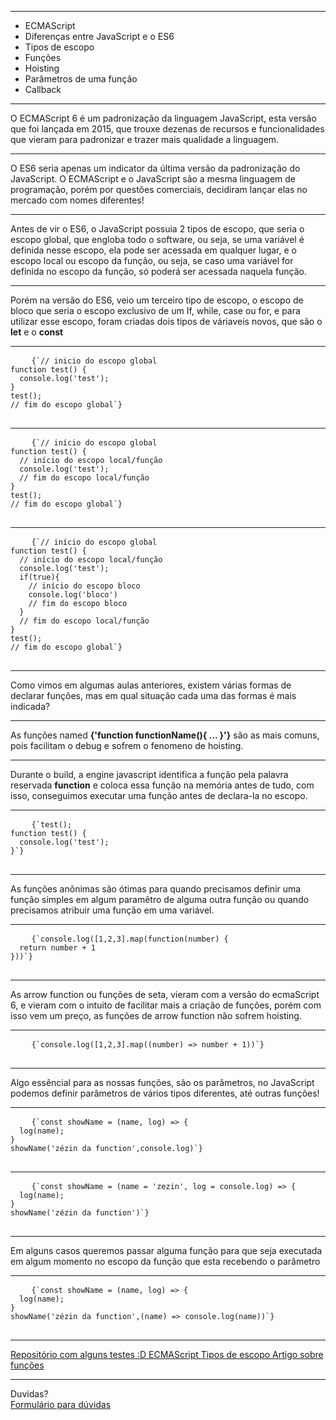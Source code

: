 

<Intro title="JavaScript contra-ataca parte 2" image="coding" />

---

<Slide title="O que vamos ver hoje?">
  <ul>
    <Appear>
      <li>ECMAScript</li>
      <li>Diferenças entre JavaScript e o ES6</li>
      <li>Tipos de escopo</li>
      <li>Funções</li>
      <li>Hoisting</li>
      <li>Parâmetros de uma função</li>
      <li>Callback</li>
    </Appear>
  </ul>
</Slide>

---

<Slide title="ECMAScript 6 ou ES6">
  O ECMAScript 6 é um padronização da linguagem JavaScript, esta versão que foi
  lançada em 2015, que trouxe dezenas de recursos e funcionalidades que vieram
  para padronizar e trazer mais qualidade a linguagem.
</Slide>

---

<Slide title="Diferenças entre JavaScript e o ES6">
  O ES6 seria apenas um indicator da última versão da padronização do
  JavaScript. O ECMAScript e o JavaScript são a mesma linguagem de programação,
  porém por questões comerciais, decidiram lançar elas no mercado com nomes
  diferentes!
</Slide>

---

<Slide title="Tipos de escopo">
  Antes de vir o ES6, o JavaScript possuia 2 tipos de escopo, que seria o escopo
  global, que engloba todo o software, ou seja, se uma variável é definida nesse
  escopo, ela pode ser acessada em qualquer lugar, e o escopo local ou escopo da
  função, ou seja, se caso uma variável for definida no escopo da função, só
  poderá ser acessada naquela função.
</Slide>

---

<Slide title="Tipos de escopo">
  <span>
    Porém na versão do ES6, veio um terceiro tipo de escopo, o escopo de bloco
    que seria o escopo exclusivo de um If, while, case ou for, e para utilizar
    esse escopo, foram criadas dois tipos de váriaveis novos, que são o
    <b> let</b> e o <b>const</b>
  </span>
</Slide>

---

<Slide title="Tipos de escopo - Global">
  <pre>
    <code>{`// inicio do escopo global
function test() {
  console.log('test');
}
test();
// fim do escopo global`}</code>
  </pre>
</Slide>

---

<Slide title="Tipos de escopo - Local">
  <pre>
    <code>{`// início do escopo global
function test() {
  // início do escopo local/função
  console.log('test');
  // fim do escopo local/função
}
test();
// fim do escopo global`}</code>
  </pre>
</Slide>

---

<Slide title="Tipos de escopo - Bloco">
  <pre>
    <code>{`// início do escopo global
function test() {
  // início do escopo local/função
  console.log('test');
  if(true){ 
    // início do escopo bloco
    console.log('bloco')
    // fim do escopo bloco
  }
  // fim do escopo local/função
}
test();
// fim do escopo global`}</code>
  </pre>
</Slide>

---

<Slide title="Funções">
  Como vimos em algumas aulas anteriores, existem várias formas de declarar
  funções, mas em qual situação cada uma das formas é mais indicada?
</Slide>

---

<Slide title="Funções - named function">
  <span>
    As funções named <b>{'function functionName(){ ... }'}</b> são as mais
    comuns, pois facilitam o debug e sofrem o fenomeno de hoisting.
  </span>
</Slide>

---

<Slide title="Funções - Hoisting">
  <span>
    Durante o build, a engine javascript identifica a função pela palavra
    reservada <b>function</b> e coloca essa função na memória antes de tudo, com
    isso, conseguimos executar uma função antes de declara-la no escopo.
  </span>
</Slide>

---

<Slide title="Hoisting - Exemplo">
  <pre>
    <code>{`test();
function test() {
  console.log('test');
}`}</code>
  </pre>
</Slide>

---

<Slide title="Funções - Anonymous">
  As funções anônimas são ótimas para quando precisamos definir uma função
  simples em algum paramêtro de alguma outra função ou quando precisamos
  atribuir uma função em uma variável.
</Slide>

---

<Slide title="Funções - Anonymous">
  <pre>
    <code>{`console.log([1,2,3].map(function(number) { 
  return number + 1 
}))`}</code>
  </pre>
</Slide>

---

<Slide title="Funções - Arrow">
  As arrow function ou funções de seta, vieram com a versão do ecmaScript 6, e
  vieram com o intuito de facilitar mais a criação de funções, porém com isso
  vem um preço, as funções de arrow function não sofrem hoisting.
</Slide>

---

<Slide title="Funções - Anonymous">
  <pre>
    <code>{`console.log([1,2,3].map((number) => number + 1))`}</code>
  </pre>
</Slide>

---

<Slide title="Funções - parâmetros">
  Algo essêncial para as nossas funções, são os parâmetros, no JavaScript
  podemos definir parâmetros de vários tipos diferentes, até outras funções!
</Slide>

---

<Slide title="Funções - parâmetros">
  <pre>
    <code>{`const showName = (name, log) => {
  log(name);
}
showName('zézin da function',console.log)`}</code>
  </pre>
</Slide>

---

<Slide title="Funções - parâmetros 2">
  <pre>
    <code>{`const showName = (name = 'zezin', log = console.log) => {
  log(name);
}
showName('zézin da function')`}</code>
  </pre>
</Slide>

---

<Slide title="Callbacks">
  Em alguns casos queremos passar alguma função para que seja executada em algum
  momento no escopo da função que esta recebendo o parâmetro
</Slide>

---

<Slide title="Callbacks - Exemplo">
  <pre>
    <code>{`const showName = (name, log) => {
  log(name);
}
showName('zézin da function',(name) => console.log(name))`}</code>
  </pre>
</Slide>

---

<Slide title="Referências">
  <a href="https://github.com/DavidDimon/awari-tests">
    Repositório com alguns testes :D
  </a>
  <a href="https://www.ecma-international.org/publications-and-standards/standards/ecma-262/">
    ECMAScript
  </a>
  <a href="https://medium.com/weyes/entendendo-o-uso-de-escopo-no-javascript-3669172ca5ba">
    Tipos de escopo
  </a>
  <a href="https://medium.com/reactbrasil/como-o-javascript-funciona-entendendo-as-fun%C3%A7%C3%B5es-e-suas-formas-de-uso-eb387c7fa138">
    Artigo sobre funções
  </a>
</Slide>

---

<Slide title="Isso é tudo pessoal!">
  Duvidas?
  <br />
  <a href="https://forms.gle/NE5p3juqxmDaXyj3A">Formulário para dúvidas</a>
</Slide>
